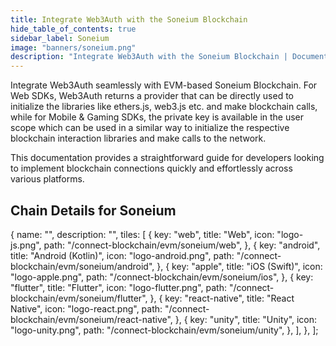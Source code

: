 ```yaml
---
title: Integrate Web3Auth with the Soneium Blockchain
hide_table_of_contents: true
sidebar_label: Soneium
image: "banners/soneium.png"
description: "Integrate Web3Auth with the Soneium Blockchain | Documentation - Web3Auth"
---
```



<SEO
  title="Integrate Web3Auth with the Soneium Blockchain"
  description="Integrate Web3Auth with the Soneium Blockchain | Documentation - Web3Auth"
  image="https://web3auth.io/docs/banners/soneium.png"
  slug="/connect-blockchain/evm/soneium"
/>

Integrate Web3Auth seamlessly with EVM-based Soneium Blockchain. For Web SDKs, Web3Auth returns a
provider that can be directly used to initialize the libraries like ethers.js, web3.js etc. and make
blockchain calls, while for Mobile & Gaming SDKs, the private key is available in the user scope
which can be used in a similar way to initialize the respective blockchain interaction libraries and
make calls to the network.

This documentation provides a straightforward guide for developers looking to implement blockchain
connections quickly and effortlessly across various platforms.

## Chain Details for Soneium

<ChainDetailsSoneium />

  {
    name: "",
    description: "",
    tiles: [
      {
        key: "web",
        title: "Web",
        icon: "logo-js.png",
        path: "/connect-blockchain/evm/soneium/web",
      },
      {
        key: "android",
        title: "Android (Kotlin)",
        icon: "logo-android.png",
        path: "/connect-blockchain/evm/soneium/android",
      },
      {
        key: "apple",
        title: "iOS (Swift)",
        icon: "logo-apple.png",
        path: "/connect-blockchain/evm/soneium/ios",
      },
      {
        key: "flutter",
        title: "Flutter",
        icon: "logo-flutter.png",
        path: "/connect-blockchain/evm/soneium/flutter",
      },
      {
        key: "react-native",
        title: "React Native",
        icon: "logo-react.png",
        path: "/connect-blockchain/evm/soneium/react-native",
      },
      {
        key: "unity",
        title: "Unity",
        icon: "logo-unity.png",
        path: "/connect-blockchain/evm/soneium/unity",
      },
    ],
  },
];

<Tiles tileGroups={Soneium} />
